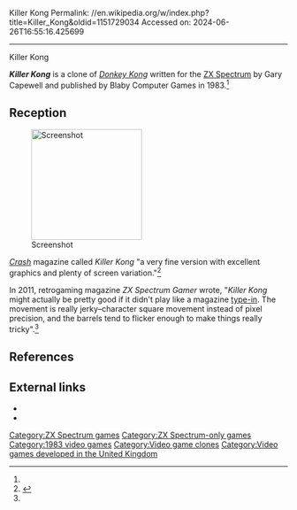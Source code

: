 Killer Kong
Permalink: //en.wikipedia.org/w/index.php?title=Killer_Kong&oldid=1151729034
Accessed on: 2024-06-26T16:55:16.425699



------
Killer Kong
{{Infobox video game
|title = Killer Kong
|image = KillerKong.jpg
|developer = Gary Capewell<ref name=giantlist/>
|publisher = Blaby Computer Games
|released = 1983
|genre = [[Platform game|Platform]]
|platforms = [[ZX Spectrum]]
}}

'''''Killer Kong''''' is a clone of ''[[Donkey Kong (arcade game)|Donkey Kong]]'' written for the [[ZX Spectrum]] by Gary Capewell and published by Blaby Computer Games in 1983.<ref name=giantlist/>

==Reception==
[[Image:KillerKongScr1.gif|thumb|200px|Screenshot]]

[[Crash (magazine)|''Crash'']] magazine called ''Killer Kong'' "a very fine version with excellent graphics and plenty of screen variation."<ref>{{citation |title=CRASH 3 - Platform Games |magazine=Crash |publication-date=April 1984 |issue=3 |url=http://www.crashonline.org.uk/03/lguide07.htm}}</ref>

In 2011, retrogaming magazine ''ZX Spectrum Gamer'' wrote, "''Killer Kong'' might actually be pretty good if it didn't play like a magazine [[type-in program|type-in]]. The movement is really jerky–character square movement instead of pixel precision, and the barrels tend to flicker enough to make things really tricky".<ref name=sg/>

==References==
{{reflist|refs=
<ref name="giantlist">{{cite web|title=The Giant List of Classic Game Programmers|url=https://dadgum.com/giantlist/|last1=Hague|first1=James}}</ref>
<ref name="sg">{{cite journal |last1=sunteam_paul |title=KILLER KONG |journal=ZX Spectrum Gamer |date=October 2011 |issue=1 |pages=16–17 |url=https://archive.org/details/ZXSpectrumGamerIssue1/page/n15}}</ref>
}}

==External links==
*{{WoS_game|id=0002696}}
*{{IAg|zx_Killer_Kong_1983_Blaby_Computer_Games}}

[[Category:ZX Spectrum games]]
[[Category:ZX Spectrum-only games]]
[[Category:1983 video games]]
[[Category:Video game clones]]
[[Category:Video games developed in the United Kingdom]]


{{platform-videogame-stub}}